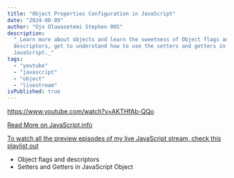 ```yaml
---
title: "Object Properties Configuration in JavaScript"
date: "2024-08-09"
author: "Ojo Oluwasetemi Stephen 00S"
description:
  "_Learn more about objects and learn the sweetness of Object flags and
  descriptors, get to understand how to use the setters and getters in
  JavaScript._"
tags:
  - "youtube"
  - "javascript"
  - "object"
  - "livestream"
isPublished: true
---
```


https://www.youtube.com/watch?v=AKTHfAb-QQo

[Read More on JavaScript.info](https://javascript.info/object-properties)

[To watch all the preview episodes of my live JavaScript stream, check this playlist out](https://www.youtube.com/playlist?list=PLTGotybrmgJ1UjOCs73eHwuzguV6Xv9kY)

- Object flags and descriptors
- Setters and Getters in JavaScript Object
